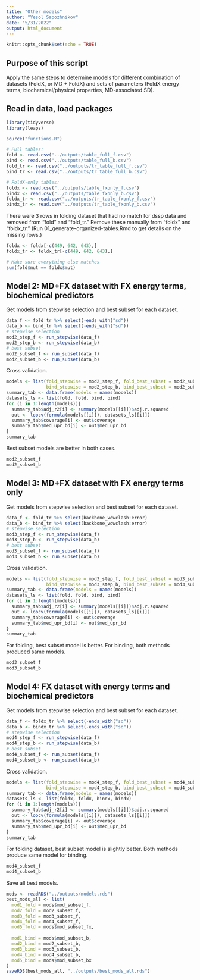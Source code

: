 ```yaml
---
title: "Other models"
author: "Yesol Sapozhnikov"
date: "5/31/2022"
output: html_document
---
```


```r
knitr::opts_chunk$set(echo = TRUE)
```

## Purpose of this script

Apply the same steps to determine models for different combination of datasets (FoldX, or MD + FoldX) and sets of parameters (FoldX energy terms, biochemical/physical properties, MD-associated SD).



## Read in data, load packages

```r
library(tidyverse)
library(leaps)

source("functions.R")
```

```r
# Full tables:
fold <- read.csv("../outputs/table_full_f.csv")
bind <- read.csv("../outputs/table_full_b.csv")
fold_tr <- read.csv("../outputs/tr_table_full_f.csv")
bind_tr <- read.csv("../outputs/tr_table_full_b.csv")

# FoldX-only tables:
foldx <- read.csv("../outputs/table_fxonly_f.csv")
bindx <- read.csv("../outputs/table_fxonly_b.csv")
foldx_tr <- read.csv("../outputs/tr_table_fxonly_f.csv")
bindx_tr <- read.csv("../outputs/tr_table_fxonly_b.csv")
```

There were 3 rows in folding dataset that had no match for dssp data and removed from "fold" and "fold_tr." Remove these manually from "foldx" and "foldx_tr." (Run 01_generate-organized-tables.Rmd to get details on the missing rows.)
```r
foldx <- foldx[-c(449, 642, 643),]
foldx_tr <- foldx_tr[-c(449, 642, 643),]

# Make sure everything else matches
sum(fold$mut == foldx$mut)
```



## Model 2: MD+FX dataset with FX energy terms, biochemical predictors

Get models from stepwise selection and best subset for each dataset.
```r
data_f <- fold_tr %>% select(-ends_with("sd"))
data_b <- bind_tr %>% select(-ends_with("sd"))
# stepwise selection
mod2_step_f <- run_stepwise(data_f)
mod2_step_b <- run_stepwise(data_b)
# best subset
mod2_subset_f <- run_subset(data_f)
mod2_subset_b <- run_subset(data_b)
```

Cross validation.
```r
models <- list(fold_stepwise = mod2_step_f, fold_best_subset = mod2_subset_f,
               bind_stepwise = mod2_step_b, bind_best_subset = mod2_subset_b)
summary_tab <- data.frame(models = names(models))
datasets_ls <- list(fold, fold, bind, bind)
for (i in 1:length(models)){
  summary_tab$adj_r2[i] <- summary(models[[i]])$adj.r.squared
  out <- loocv(formula(models[[i]]), datasets_ls[[i]])
  summary_tab$coverage[i] <- out$coverage
  summary_tab$med_upr_bd[i] <- out$med_upr_bd
}
summary_tab
```
Best subset models are better in both cases.

```r
mod2_subset_f
mod2_subset_b
```




## Model 3: MD+FX dataset with FX energy terms only

Get models from stepwise selection and best subset for each dataset.
```r
data_f <- fold_tr %>% select(backbone_vdwclash:error)
data_b <- bind_tr %>% select(backbone_vdwclash:error)
# stepwise selection
mod3_step_f <- run_stepwise(data_f)
mod3_step_b <- run_stepwise(data_b)
# best subset
mod3_subset_f <- run_subset(data_f)
mod3_subset_b <- run_subset(data_b)
```

Cross validation.
```r
models <- list(fold_stepwise = mod3_step_f, fold_best_subset = mod3_subset_f,
               bind_stepwise = mod3_step_b, bind_best_subset = mod3_subset_b)
summary_tab <- data.frame(models = names(models))
datasets_ls <- list(fold, fold, bind, bind)
for (i in 1:length(models)){
  summary_tab$adj_r2[i] <- summary(models[[i]])$adj.r.squared
  out <- loocv(formula(models[[i]]), datasets_ls[[i]])
  summary_tab$coverage[i] <- out$coverage
  summary_tab$med_upr_bd[i] <- out$med_upr_bd
}
summary_tab

```
For folding, best subset model is better. For binding, both methods produced same models.
```r
mod3_subset_f
mod3_subset_b
```


## Model 4: FX dataset with energy terms and biochemical predictors

Get models from stepwise selection and best subset for each dataset.
```r
data_f <- foldx_tr %>% select(-ends_with("sd"))
data_b <- bindx_tr %>% select(-ends_with("sd"))
# stepwise selection
mod4_step_f <- run_stepwise(data_f)
mod4_step_b <- run_stepwise(data_b)
# best subset
mod4_subset_f <- run_subset(data_f)
mod4_subset_b <- run_subset(data_b)
```

Cross validation.
```r
models <- list(fold_stepwise = mod4_step_f, fold_best_subset = mod4_subset_f,
               bind_stepwise = mod4_step_b, bind_best_subset = mod4_subset_b)
summary_tab <- data.frame(models = names(models))
datasets_ls <- list(foldx, foldx, bindx, bindx)
for (i in 1:length(models)){
  summary_tab$adj_r2[i] <- summary(models[[i]])$adj.r.squared
  out <- loocv(formula(models[[i]]), datasets_ls[[i]])
  summary_tab$coverage[i] <- out$coverage
  summary_tab$med_upr_bd[i] <- out$med_upr_bd
}
summary_tab
```
For folding dataset, best subset model is slightly better. Both methods produce same model for binding. 

```r
mod4_subset_f
mod4_subset_b
```



Save all best models.
```r
mods <- readRDS("../outputs/models.rds")
best_mods_all <- list(
  mod1_fold = mods$mod_subset_f, 
  mod2_fold = mod2_subset_f, 
  mod3_fold = mod3_subset_f, 
  mod4_fold = mod4_subset_f, 
  mod5_fold = mods$mod_subset_fx, 
  
  mod1_bind = mods$mod_subset_b,
  mod2_bind = mod2_subset_b,
  mod3_bind = mod3_subset_b,
  mod4_bind = mod4_subset_b,
  mod5_bind = mods$mod_subset_bx
)
saveRDS(best_mods_all, "../outputs/best_mods_all.rds")
```





